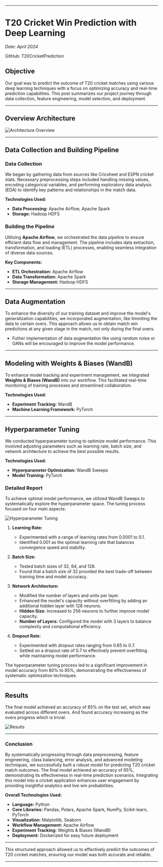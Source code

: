 
--- 
# T20 Cricket Win Prediction with Deep Learning

*Date: April 2024*

GitHub: <Link href='https://github.com/Ravikumarchavva/Cricket-Prediction' target="_blank">T20CricketPrediction</Link>

## Objective

Our goal was to predict the outcome of T20 cricket matches using various deep learning techniques with a focus on optimizing accuracy and real-time prediction capabilities. This post summarizes our project journey through data collection, feature engineering, model selection, and deployment.

---

## Overview Architecture

![Architecture Overview](/projects/cricketWinPrediction/architectureOverview.jpg)

---

## Data Collection and Building Pipeline

### Data Collection

We began by gathering data from sources like Cricsheet and ESPN cricket stats. Necessary preprocessing steps included handling missing values, encoding categorical variables, and performing exploratory data analysis (EDA) to identify key patterns and relationships in the match data.

**Technologies Used:**
- **Data Processing:** Apache Airflow, Apache Spark
- **Storage:** Hadoop HDFS

### Building the Pipeline

Utilizing **Apache Airflow**, we orchestrated the data pipeline to ensure efficient data flow and management. The pipeline includes data extraction, transformation, and loading (ETL) processes, enabling seamless integration of diverse data sources.

**Key Components:**
- **ETL Orchestration:** Apache Airflow
- **Data Transformation:** Apache Spark
- **Storage Management:** Hadoop HDFS

---

## Data Augmentation

To enhance the diversity of our training dataset and improve the model's generalization capabilities, we incorporated augmentation, like limmiting the data to certain overs. This approach allows us to obtain match win predictions at any given stage in the match, not only during the final overs.

- Futher implementation of data augmentation like using random noise or GANs will be encouraged to improve the model performance.
---

## Modeling with Weights & Biases (WandB)

To enhance model tracking and experiment management, we integrated **Weights & Biases (WandB)** into our workflow. This facilitated real-time monitoring of training processes and streamlined collaboration.

**Technologies Used:**
- **Experiment Tracking:** WandB
- **Machine Learning Framework:** PyTorch

---

## Hyperparameter Tuning

We conducted hyperparameter tuning to optimize model performance. This involved adjusting parameters such as learning rate, batch size, and network architecture to achieve the best possible results.

**Technologies Used:**
- **Hyperparameter Optimization:** WandB Sweeps
- **Model Training:** PyTorch

### Detailed Report

To achieve optimal model performance, we utilized WandB Sweeps to systematically explore the hyperparameter space. The tuning process focused on four main aspects:

![Hyperparameter Tuning](/projects/cricketWinPrediction/wandb_hp_tuning.jpg)

1. **Learning Rate:**
   - Experimented with a range of learning rates from 0.0001 to 0.1.
   - Identified 0.001 as the optimal learning rate that balances convergence speed and stability.

2. **Batch Size:**
   - Tested batch sizes of 32, 64, and 128.
   - Found that a batch size of 32 provided the best trade-off between training time and model accuracy.

3. **Network Architecture:**
   - Modified the number of layers and units per layer.
   - Enhanced the model's capacity without overfitting by adding an additional hidden layer with 128 neurons.
   - **Hidden Size:** Increased to 256 neurons to further improve model capacity.
   - **Number of Layers:** Configured the model with 3 layers to balance complexity and computational efficiency.

4. **Dropout Rate:**
   - Experimented with dropout rates ranging from 0.65 to 0.7.
   - Settled on a dropout rate of 0.7 to effectively prevent overfitting while maintaining model performance.

The hyperparameter tuning process led to a significant improvement in model accuracy from 80% to 85%, demonstrating the effectiveness of systematic optimization techniques.

---

## Results

The final model achieved an accuracy of 85% on the test set, which was evaluated across different overs. And found accuracy increasing as the overs progress which is trivial.

![Results](/projects/cricketWinPrediction/results.jpg)

---

### Conclusion

By systematically progressing through data preprocessing, feature engineering, class balancing, error analysis, and advanced modeling techniques, we successfully built a robust model for predicting T20 cricket match outcomes. The final model achieved an accuracy of 85%, demonstrating its effectiveness in real-time prediction scenarios. Integrating this model into a cricket application enhances user engagement by providing insightful analytics and live win probabilities.

**Overall Technologies Used:**
- **Language:** Python
- **Core Libraries:** Pandas, Polars, Apache Spark, NumPy, Scikit-learn, PyTorch
- **Visualization:** Matplotlib, Seaborn
- **Workflow Management:** Apache Airflow
- **Experiment Tracking:** Weights & Biases (WandB)
- **Deployment:** Dockerized for easy future deployment

---

This structured approach allowed us to effectively predict the outcomes of T20 cricket matches, ensuring our model was both accurate and reliable.

---

